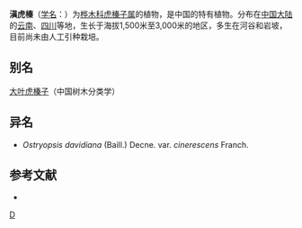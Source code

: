 {{Speciesbox 
| taxon = Ostryopsis nobilis 
| authority =  Balf. f. et W. W. Sm.
}}

'''滇虎榛'''（[[学名|学名]]：{{lang|la|''Ostryopsis nobilis''}}）为[[桦木科|桦木科]][[虎榛子属|虎榛子属]]的植物，是中国的特有植物。分布在[[中国大陆|中国大陆]]的[[云南|云南]]、[[四川|四川]]等地，生长于海拔1,500米至3,000米的地区，多生在河谷和岩坡，目前尚未由人工引种栽培。

== 别名 ==
[[大叶虎榛子|大叶虎榛子]]（中国树木分类学）

== 异名 ==
* ''Ostryopsis davidiana'' (Baill.) Decne. var. ''cinerescens'' Franch.

== 参考文献 ==
<div class="references-small">
* {{cite web| url =http://www.bioinfo.cn/db05/KmzwSpecies.php?action=view&id=2123| title =滇虎榛| work =《中国高等植物数据库全库》| publisher =中国科学院微生物研究所| author =昆明植物研究所| accessdate =2009-02-23}}{{dead link|date=2018年3月 |bot=InternetArchiveBot |fix-attempted=yes }}
</div>
{{Taxonbar|from=Q15225851}}

{{DEFAULTSORT:Ostryopsis nobilis}}
[[Category:虎榛子属|D]]